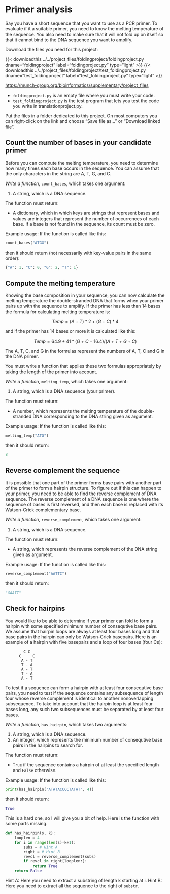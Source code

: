 

# Primer analysis

Say you have a short sequence that you want to use as a PCR primer. To evaluate if it a suitable primer, you need to know the melting temperature of the sequence. You also need to make sure that it will not fold up on itself so that it cannot bind to the DNA sequence you want to amplify.

Download the files you need for this project:

{{< downloadthis ../../project_files/foldingproject/foldingproject.py dname="foldingproject" label="foldingproject.py" type="light" >}} {{< downloadthis ../../project_files/foldingproject/test_foldingproject.py dname="test_foldingproject" label="test_foldingproject.py" type="light" >}}

[https://munch-group.org/bioinformatics/supplementary/project_files](https://munch-group.org/bioinformatics/supplementary/project_files)

- `foldingproject.py` is an empty file where you must write your code.
- `test_foldingproject.py` is the test program that lets you test the code you write in translationproject.py.

Put the files in a folder dedicated to this project. On most computers you can right-click on the link and choose "Save file as..." or "Download linked file".

## Count the number of bases in your candidate primer {.unnumbered}

Before you can compute the melting temperature, you need to determine how many times each base occurs in the sequence. You can assume that the only characters in the string are A, T, G, and C.

*Write a function*, `count_bases`, which takes one argument:

1. A string, which is a DNA sequence.

The function must return:

* A dictionary, which in which keys are strings that represent bases and values are integers that represent the number of occurrences of each base. If a base is not found in the sequence, its count must be zero.

Example usage: If the function is called like this:

```python
count_bases("ATGG")
```

then it should return (not necessarily with key-value pairs in the same order):

```python
{"A": 1, "C": 0, "G": 2, "T": 1}
```

## Compute the melting temperature {.unnumbered}

Knowing the base composition in your sequence, you can now calculate the melting temperature the double-stranded DNA that forms when your primer pairs up with the sequence to amplify. If the primer has less than 14 bases the formula for calculating melting temperature is:

$$ Temp = (A + T) * 2 + (G + C) * 4 $$ 

and if the primer has 14 bases or more it is calculated like this:

$$ Temp = 64.9 + 41 * (G + C - 16.4) / (A + T + G + C) $$ 

 The A, T, C, and G in the formulas represent the numbers of A, T, C and G in the DNA primer.

You must write a function that applies these two formulas appropriately by taking the length of the primer into account.

*Write a function*, `melting_temp`, which takes one argument:

1. A string, which is a DNA sequence (your primer).

The function must return:

* A number, which represents the melting temperature of the double-stranded DNA corresponding to the DNA string given as argument.

Example usage: If the function is called like this:

```python
melting_temp("ATG")
```

then it should return:

```python
8
```


## Reverse complement the sequence {.unnumbered}

It is possible that one part of the primer forms base pairs with another part of the primer to form a hairpin structure. To figure out if this can happen to your primer, you need to be able to find the reverse complement of DNA sequence. The reverse complement of a DNA sequence is one where the sequence of bases is first reversed, and then each base is replaced with its Watson-Crick complementary base.

*Write a function*, `reverse_complement`, which takes one argument:

1. A string, which is a DNA sequence.

The function must return:

* A string, which represents the reverse complement of the DNA string given as argument.

Example usage: If the function is called like this:

```python
reverse_complement("AATTC")
```

then it should return:

```python
"GAATT"
```

<!-- TODO: Add function to test if the primer can form a dimer (interacting with another sequence) -->


## Check for hairpins {.unnumbered}

You would like to be able to determine if your primer can fold to form a hairpin with some specified minimum number of consequtive base pairs. We assume that hairpin loops are always at least four bases long and that base pairs in the hairpin can only be Watson-Crick basepairs. Here is an example of a hairpin with five basepairs and a loop of four bases (four Cs):

```
        C C
      C     C
       A - T
       T - A
       A - T
       T - A
       A - T
```

To test if a sequence can form a hairpin with at least four consequtive base pairs, you need to test if the sequence contains any subsequence of length four whose reverse complement is identical to another nonoverlapping subsequence. To take into account that the hairpin loop is at least four bases long, any such two subsequences must be separated by at least four bases.

*Write a function*, `has_hairpin`, which takes two arguments:

1. A string, which is a DNA sequence.
2. An integer, which represents the minimum number of consequtive base pairs in the hairpins to search for.

The function must return:

* `True` if the sequence contains a hairpin of at least the specified length and `False` otherwise.

Example usage: If the function is called like this:

```python
print(has_hairpin("ATATACCCCTATAT", 4))
```

then it should return:

```python
True
```

This is a hard one, so I will give you a bit of help. Here is the function with some parts missing. 

```python
def has_hairpin(s, k):
	looplen = 4
	for i in range(len(s)-k+1):
		subs = # Hint A
		right = # Hint B
		revcl = reverse_complement(subs)
		if revcl in right[looplen:]:
			return True
	return False
```


Hint A: Here you need to extract a substring of length k starting at i. Hint B: Here you need to extract all the sequence to the right of `substr`.
